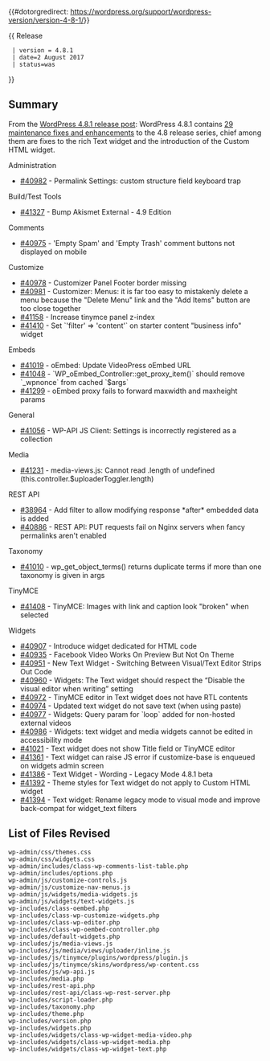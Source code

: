 {{#dotorgredirect: https://wordpress.org/support/wordpress-version/version-4-8-1/}}

{{Languages|
{{en|Version 4.8.1}}
{{ja|Version 4.8.1}}
}}
{{ Release
  | version = 4.8.1
  | date=2 August 2017
  | status=was
}}

== Summary ==
 
From the [https://wordpress.org/news/2017/08/wordpress-4-8-1/ WordPress 4.8.1 release post]: WordPress 4.8.1 contains [https://core.trac.wordpress.org/query?status=closed&milestone=4.8.1&group=component 29 maintenance fixes and enhancements] to the 4.8 release series, chief among them are fixes to the rich Text widget and the introduction of the Custom HTML widget.

Administration
* [https://core.trac.wordpress.org/ticket/40982 #40982] - Permalink Settings: custom structure field keyboard trap

Build/Test Tools
* [https://core.trac.wordpress.org/ticket/41327 #41327] - Bump Akismet External - 4.9 Edition

Comments
* [https://core.trac.wordpress.org/ticket/40975 #40975] - 'Empty Spam' and 'Empty Trash' comment buttons not displayed on mobile

Customize
* [https://core.trac.wordpress.org/ticket/40978 #40978] - Customizer Panel Footer border missing
* [https://core.trac.wordpress.org/ticket/40981 #40981] - Customizer: Menus: it is far too easy to mistakenly delete a menu because the "Delete Menu" link and the "Add Items" button are too close together
* [https://core.trac.wordpress.org/ticket/41158 #41158] - Increase tinymce panel z-index
* [https://core.trac.wordpress.org/ticket/41410 #41410] - Set `'filter' => 'content'` on starter content "business info" widget

Embeds
* [https://core.trac.wordpress.org/ticket/41019 #41019] - oEmbed: Update VideoPress oEmbed URL
* [https://core.trac.wordpress.org/ticket/41048 #41048] - `WP_oEmbed_Controller::get_proxy_item()` should remove `_wpnonce` from cached `$args`
* [https://core.trac.wordpress.org/ticket/41299 #41299] - oEmbed proxy fails to forward maxwidth and maxheight params

General
* [https://core.trac.wordpress.org/ticket/41056 #41056] - WP-API JS Client: Settings is incorrectly registered as a collection

Media
* [https://core.trac.wordpress.org/ticket/41231 #41231] - media-views.js: Cannot read .length of undefined (this.controller.$uploaderToggler.length)

REST API
* [https://core.trac.wordpress.org/ticket/38964 #38964] - Add filter to allow modifying response *after* embedded data is added
* [https://core.trac.wordpress.org/ticket/40886 #40886] - REST API: PUT requests fail on Nginx servers when fancy permalinks aren't enabled

Taxonomy
* [https://core.trac.wordpress.org/ticket/41010 #41010] - wp_get_object_terms() returns duplicate terms if more than one taxonomy is given in args

TinyMCE
* [https://core.trac.wordpress.org/ticket/41408 #41408] - TinyMCE: Images with link and caption look "broken" when selected

Widgets
* [https://core.trac.wordpress.org/ticket/40907 #40907] - Introduce widget dedicated for HTML code
* [https://core.trac.wordpress.org/ticket/40935 #40935] - Facebook Video Works On Preview But Not On Theme
* [https://core.trac.wordpress.org/ticket/40951 #40951] - New Text Widget - Switching Between Visual/Text Editor Strips Out Code
* [https://core.trac.wordpress.org/ticket/40960 #40960] - Widgets: The Text widget should respect the “Disable the visual editor when writing” setting
* [https://core.trac.wordpress.org/ticket/40972 #40972] - TinyMCE editor in Text widget does not have RTL contents
* [https://core.trac.wordpress.org/ticket/40974 #40974] - Updated text widget do not save text (when using paste)
* [https://core.trac.wordpress.org/ticket/40977 #40977] - Widgets: Query param for `loop` added for non-hosted external videos
* [https://core.trac.wordpress.org/ticket/40986 #40986] - Widgets: text widget and media widgets cannot be edited in accessibility mode
* [https://core.trac.wordpress.org/ticket/41021 #41021] - Text widget does not show Title field or TinyMCE editor
* [https://core.trac.wordpress.org/ticket/41361 #41361] - Text widget can raise JS error if customize-base is enqueued on widgets admin screen
* [https://core.trac.wordpress.org/ticket/41386 #41386] - Text Widget - Wording - Legacy Mode 4.8.1 beta
* [https://core.trac.wordpress.org/ticket/41392 #41392] - Theme styles for Text widget do not apply to Custom HTML widget
* [https://core.trac.wordpress.org/ticket/41394 #41394] - Text widget: Rename legacy mode to visual mode and improve back-compat for widget_text filters

== List of Files Revised ==
 
<pre>
wp-admin/css/themes.css
wp-admin/css/widgets.css
wp-admin/includes/class-wp-comments-list-table.php
wp-admin/includes/options.php
wp-admin/js/customize-controls.js
wp-admin/js/customize-nav-menus.js
wp-admin/js/widgets/media-widgets.js
wp-admin/js/widgets/text-widgets.js
wp-includes/class-oembed.php
wp-includes/class-wp-customize-widgets.php
wp-includes/class-wp-editor.php
wp-includes/class-wp-oembed-controller.php
wp-includes/default-widgets.php
wp-includes/js/media-views.js
wp-includes/js/media/views/uploader/inline.js
wp-includes/js/tinymce/plugins/wordpress/plugin.js
wp-includes/js/tinymce/skins/wordpress/wp-content.css
wp-includes/js/wp-api.js
wp-includes/media.php
wp-includes/rest-api.php
wp-includes/rest-api/class-wp-rest-server.php
wp-includes/script-loader.php
wp-includes/taxonomy.php
wp-includes/theme.php
wp-includes/version.php
wp-includes/widgets.php
wp-includes/widgets/class-wp-widget-media-video.php
wp-includes/widgets/class-wp-widget-media.php
wp-includes/widgets/class-wp-widget-text.php
</pre>
